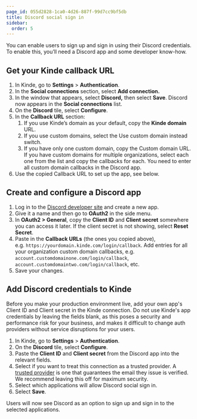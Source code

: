 ```yaml
---
page_id: 055d2828-1ca0-4d26-887f-99d7cc9bf5db
title: Discord social sign in
sidebar:
  order: 5
---
```


You can enable users to sign up and sign in using their Discord credentials. To enable this, you’ll need a Discord app and some developer know-how.

## **Get your Kinde callback URL**

1. In Kinde, go to **Settings** > **Authentication**.
2. In the **Social connections** section, select **Add connection.**
3. In the window that appears, select **Discord,** then select **Save**. Discord now appears in the **Social connections** list.
4. On the **Discord** tile, select **Configure**.
5. In the **Callback URL** section:
   1. If you use Kinde’s domain as your default, copy the **Kinde domain** URL.
   2. If you use custom domains, select the Use custom domain instead switch.
   3. If you have only one custom domain, copy the Custom domain URL. If you have custom domains for multiple organizations, select each one from the list and copy the callbacks for each. You need to enter all custom domain callbacks in the Discord app.
6. Use the copied Callback URL to set up the app, see below.

## **Create and configure a Discord app**

1. Log in to the [Discord developer site](https://discord.com/developers/applications/) and create a new app.
2. Give it a name and then go to **OAuth2** in the side menu.
3. In **OAuth2 > General**, copy the **Client ID** and **Client secret** somewhere you can access it later. If the client secret is not showing, select **Reset Secret**.
4. Paste in the **Callback URLs** (the ones you copied above), e.g. `https://yourdomain.kinde.com/login/callback`. Add entries for all your organization custom domain callbacks, e.g. `account.customdomainone.com/login/callback`, `account.customdomaintwo.com/login/callback`, etc.
5. Save your changes.

## **Add Discord credentials to Kinde**

<Aside type="warning" title="You must use your own app credentials in production">

Before you make your production environment live, add your own app's Client ID and Client secret in the Kinde connection. Do not use Kinde's app credentials by leaving the fields blank, as this poses a security and performance risk for your business, and makes it difficult to change auth providers without service disruptions for your users.

</Aside>

1. In Kinde, go to **Settings** > **Authentication**.
2. On the **Discord** tile, select **Configure**.
3. Paste the **Client ID** and **Client secret** from the Discord app into the relevant fields.
4. Select if you want to treat this connection as a trusted provider. A [trusted provider](/authenticate/about-auth/identity-and-verification/) is one that guarantees the email they issue is verified. We recommend leaving this off for maximum security.
5. Select which applications will allow Discord social sign in.
6. Select **Save**.

Users will now see Discord as an option to sign up and sign in to the selected applications.
